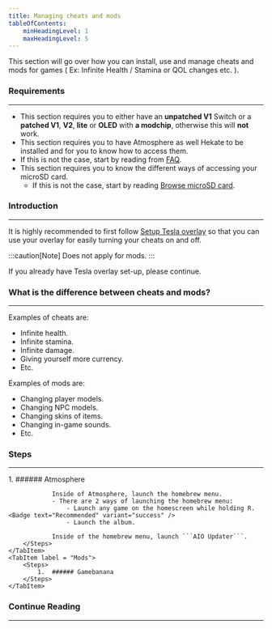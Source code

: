 ```yaml
---
title: Managing cheats and mods
tableOfContents:
    minHeadingLevel: 1
    maxHeadingLevel: 5
---
```



This section will go over how you can install, use and manage cheats and mods for games ( Ex: Infinite Health / Stamina or QOL changes etc. ).

### Requirements

---

- This section requires you to either have an **unpatched V1** Switch or a **patched V1**, **V2**, **lite** or **OLED** with **a modchip**, otherwise this will **not** work.
- This section requires you to have Atmosphere as well Hekate to be installed and for you to know how to access them.
- If this is not the case, start by reading from <u>[FAQ](/introduction/faq/)</u>.
- This section requires you to know the different ways of accessing your microSD card.
  - If this is not the case, start by reading <u>[Browse microSD card](/important/browse/)</u>.

### Introduction

---

It is highly recommended to first follow <u>[Setup Tesla overlay](/miscellaneous/tesla/)</u> so that you can use your overlay for easily turning your cheats on and off.

:::caution[Note]
Does not apply for mods.
:::

If you already have Tesla overlay set-up, please continue.

### What is the difference between cheats and mods?

---

Examples of cheats are:

- Infinite health.
- Infinite stamina.
- Infinite damage.
- Giving yourself more currency.
- Etc.

Examples of mods are:

- Changing player models.
- Changing NPC models.
- Changing skins of items.
- Changing in-game sounds.
- Etc.

### Steps

---

<Tabs>
    <TabItem label = "Cheats">
        <Steps>
            1.  ###### Atmosphere

                Inside of Atmosphere, launch the homebrew menu.
                - There are 2 ways of launching the homebrew menu:
                    - Launch any game on the homescreen while holding R. <Badge text="Recommended" variant="success" />
                    - Launch the album.

                Inside of the homebrew menu, launch ```AIO Updater```.
        </Steps>
    </TabItem>
    <TabItem label = "Mods">
        <Steps>
            1.  ###### Gamebanana
        </Steps>
    </TabItem>
</Tabs>

### Continue Reading

---